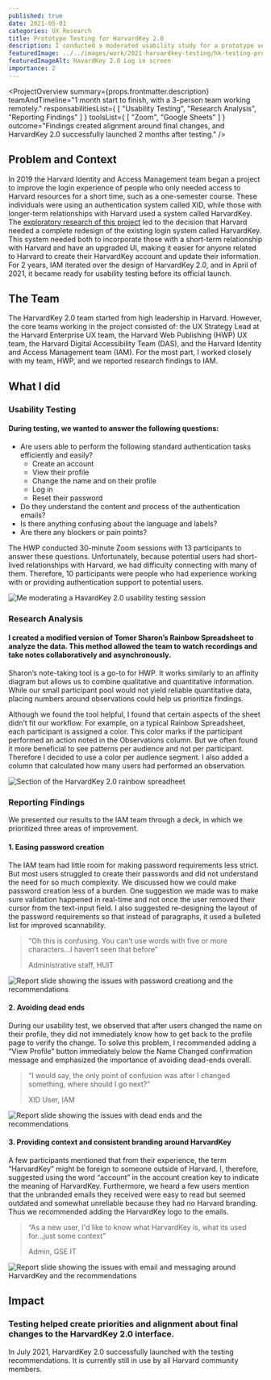 ```yaml
---
published: true
date: 2021-05-01
categories: UX Research
title: Prototype Testing for HarvardKey 2.0
description: I conducted a moderated usability study for a prototype version of HarvardKey 2.0
featuredImage: ../../images/work/2021-harvardkey-testing/hk-testing-project-card.png
featuredImageAlt: HavardKey 2.0 Log in screen
importance: 2
---
```


<ProjectOverview 
    summary={props.frontmatter.description}
    teamAndTimeline="1 month start to finish, with a 3-person team working remotely."
    responsabilitiesList={
        [
            "Usability Testing",
            "Research Analysis",
            "Reporting Findings"
        ]
    }
    toolsList={
        [
            "Zoom",
            "Google Sheets"
        ]
    }
    outcome="Findings created alignment around final changes, and HarvardKey 2.0 successfully launched 2 months after testing."
/>

## Problem and Context

In 2019 the Harvard Identity and Access Management team began a project to improve the login experience of people who only needed access to Harvard resources for a short time, such as a one-semester course. These individuals were using an authentication system called XID, while those with longer-term relationships with Harvard used a system called HarvardKey. The <a href="/work/2019-harvardkey-discovery"> exploratory research of this project</a> led to the decision that Harvard needed a complete redesign of the existing login system called HarvardKey. This system needed both to incorporate those with a short-term relationship with Harvard and have an upgraded UI, making it easier for anyone related to Harvard to create their HarvardKey account and update their information. For 2 years, IAM iterated over the design of HarvardKey 2.0, and in April of 2021, it became ready for usability testing before its official launch.

## The Team
The HarvardKey 2.0 team started from high leadership in Harvard. However, the core teams working in the project consisted of: the UX Strategy Lead at the Harvard Enterprise UX team, the Harvard Web Publishing (HWP) UX team, the Harvard Digital Accessibility Team (DAS), and the Harvard Identity and Access Management team (IAM).  For the most part, I worked closely with my team, HWP, and we reported research findings to IAM. 

## What I did

<h3 id="usability-testing">Usability Testing</h3>

#### During testing, we wanted to answer the following questions:
* Are users able to perform the following standard authentication tasks efficiently and easily?
    - Create an account
    - View their profile
    - Change the name and  on their profile
    - Log in
    - Reset their password
* Do they understand the content and process of the authentication emails?
* Is there anything confusing about the language and labels?
* Are there any blockers or pain points?

The HWP conducted 30-minute Zoom sessions with 13 participants to answer these questions. Unfortunately, because potential users had short-lived relationships with Harvard, we had difficulty connecting with many of them. Therefore, 10 participants were people who had experience working with or providing authentication support to potential users.

![Me moderating a HavardKey 2.0 usability testing session](../../images/work/2021-harvardkey-testing/hk-testing.png)

<h3 id="research-analysis">Research Analysis</h3>

#### I created a modified version of Tomer Sharon’s Rainbow Spreadsheet to analyze the data. This method allowed the team to watch recordings and take notes collaboratively and asynchronously.

Sharon’s note-taking tool is a go-to for HWP. It works similarly to an affinity diagram but allows us to combine qualitative and quantitative information. While our small participant pool would not yield reliable quantitative data, placing numbers around observations could help us prioritize findings.

Although we found the tool helpful, I found that certain aspects of the sheet didn’t fit our workflow. For example, on a typical Rainbow Spreadsheet, each participant is assigned a color. This color marks if the participant performed an action noted in the Observations column. But we often found it more beneficial to see patterns per audience and not per participant. Therefore I decided to use a color per audience segment. I also added a column that calculated how many users had performed an observation. 

![Section of the HarvardKey 2.0 rainbow spreadheet](../../images/work/2021-harvardkey-testing/hk-rainbow.png)

<h3 id="reporting-findings">Reporting Findings</h3>

We presented our results to the IAM team through a deck, in which we prioritized three areas of improvement.

#### 1. Easing password creation
The IAM team had little room for making password requirements less strict. But most users struggled to create their passwords and did not understand the need for so much complexity. We discussed how we could make password creation less of a burden. One suggestion we made was to make sure validation happened in real-time and not once the user removed their cursor from the text-input field. I also suggested re-designing the layout of the password requirements so that instead of paragraphs, it used a bulleted list for improved scannability.

<blockquote>
 <p>“Oh this is confusing. You can’t use words with five or more characters...I haven’t seen that before”</p>
<span>Administrative staff, HUIT</span>
</blockquote>

![Report slide showing the issues with password creationg and the recommendations](../../images/work/2021-harvardkey-testing/hk-password.png)

#### 2. Avoiding dead ends
During our usability test, we observed that after users changed the name on their profile, they did not immediately know how to get back to the profile page to verify the change. To solve this problem, I recommended adding a “View Profile” button immediately below the Name Changed confirmation message and emphasized the importance of avoiding dead-ends overall.

<blockquote>
    <p>“I would say, the only point of confusion was after I changed something, where should I go next?”</p>
<span>XID User, IAM</span>
</blockquote>

![Report slide showing the issues with dead ends and the recommendations](../../images/work/2021-harvardkey-testing/hk-deadend.png)


#### 3. Providing context and consistent branding around HarvardKey
A few participants mentioned that from their experience, the term “HarvardKey” might be foreign to someone outside of Harvard. I, therefore, suggested using the word “account” in the account creation key to indicate the meaning of HarvardKey. Furthermore, we heard a few users mention that the unbranded emails they received were easy to read but seemed outdated and somewhat unreliable because they had no Harvard branding. Thus we recommended adding the HarvardKey logo to the emails.
<blockquote>
<p>“As a new user, I'd like to know what HarvardKey is, what its used for...just some context”</p>
<span>Admin, GSE IT</span>
</blockquote>

![Report slide showing the issues with email and messaging around HarvardKey and the recommendations](../../images/work/2021-harvardkey-testing/hk-branding.png)

## Impact
### Testing helped create priorities and alignment about final changes to the HarvardKey 2.0 interface.  
In July 2021, HarvardKey 2.0 successfully launched with the testing recommendations. It is currently still in use by all Harvard community members.